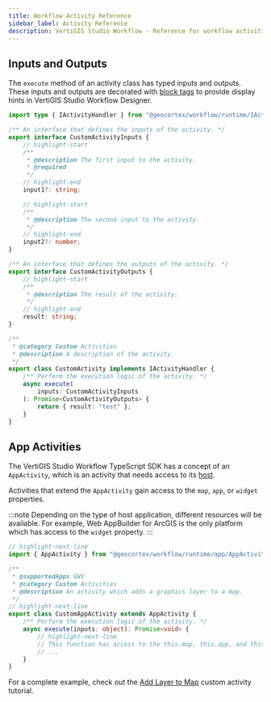 ```yaml
---
title: Workflow Activity Reference
sidebar_label: Activity Reference
description: VertiGIS Studio Workflow - Reference for workflow activities for web applications
---
```


## Inputs and Outputs

The `execute` method of an activity class has typed inputs and outputs. These inputs and outputs are decorated with [block tags](sdk-web-activity-block-tags.mdx) to provide display hints in VertiGIS Studio Workflow Designer.

```ts title="src/activities/CustomActivity.ts"
import type { IActivityHandler } from "@geocortex/workflow/runtime/IActivityHandler";

/** An interface that defines the inputs of the activity. */
export interface CustomActivityInputs {
    // highlight-start
    /**
     * @description The first input to the activity.
     * @required
     */
    // highlight-end
    input1?: string;

    // highlight-start
    /**
     * @description The second input to the activity.
     */
    // highlight-end
    input2?: number;
}

/** An interface that defines the outputs of the activity. */
export interface CustomActivityOutputs {
    // highlight-start
    /**
     * @description The result of the activity.
     */
    // highlight-end
    result: string;
}

/**
 * @category Custom Activities
 * @description A description of the activity.
 */
export class CustomActivity implements IActivityHandler {
    /** Perform the execution logic of the activity. */
    async execute(
        inputs: CustomActivityInputs
    ): Promise<CustomActivityOutputs> {
        return { result: "test" };
    }
}
```

## App Activities

The VertiGIS Studio Workflow TypeScript SDK has a concept of an `AppActivity`, which is an activity that needs access to its [host](key-concepts.mdx#vertigis-studio-workflow-hosts).

Activities that extend the `AppActivity` gain access to the `map`, `app`, or `widget` properties.

:::note
Depending on the type of host application, different resources will be available. For example, Web AppBuilder for ArcGIS is the only platform which has access to the `widget` property.
:::

```ts
// highlight-next-line
import { AppActivity } from "@geocortex/workflow/runtime/app/AppActivity";

/**
 * @supportedApps GWV
 * @category Custom Activities
 * @description An activity which adds a graphics layer to a map.
 */
// highlight-next-line
export class CustomAppActivity extends AppActivity {
    /** Perform the execution logic of the activity. */
    async execute(inputs: object): Promise<void> {
        // highlight-next-line
        // This function has access to the this.map, this.app, and this.widget properties.
        // ...
    }
}
```

For a complete example, check out the [Add Layer to Map](tutorial-web-add-layer-to-map.mdx) custom activity tutorial.
